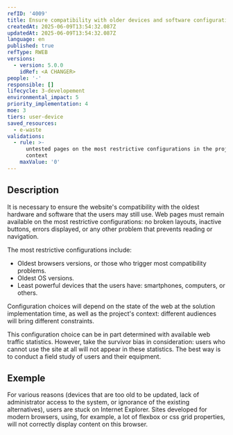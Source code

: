 ```yaml
---
refID: '4009'
title: Ensure compatibility with older devices and software configurations
createdAt: 2025-06-09T13:54:32.087Z
updatedAt: 2025-06-09T13:54:32.087Z
language: en
published: true
refType: RWEB
versions:
  - version: 5.0.0
    idRef: <A CHANGER>
people: '-'
responsible: []
lifecycle: 3-developement
environmental_impact: 5
priority_implementation: 4
moe: 3
tiers: user-device
saved_resources:
  - e-waste
validations:
  - rule: >-
      untested pages on the most restrictive configurations in the project
      context
    maxValue: '0'
---
```


## Description

It is necessary to ensure the website's compatibility with the oldest hardware and software that the users may still use. Web pages must remain available on the most restrictive configurations: no broken layouts, inactive buttons, errors displayed, or any other problem that prevents reading or navigation.

The most restrictive configurations include:

* Oldest browsers versions, or those who trigger most compatibility problems.
* Oldest OS versions.
* Least powerful devices that the users have: smartphones, computers, or others.

Configuration choices will depend on the state of the web at the solution implementation time, as well as the project's context: different audiences will bring different constraints.

This configuration choice can be in part determined with available web traffic statistics. However, take the survivor bias in consideration: users who cannot use the site at all will not appear in these statistics. The best way is to conduct a field study of users and their equipment.

## Exemple

For various reasons (devices that are too old to be updated, lack of administrator access to the system, or ignorance of the existing alternatives), users are stuck on Internet Explorer. Sites developed for modern browsers, using, for example, a lot of flexbox or css grid properties, will not correctly display content on this browser.
